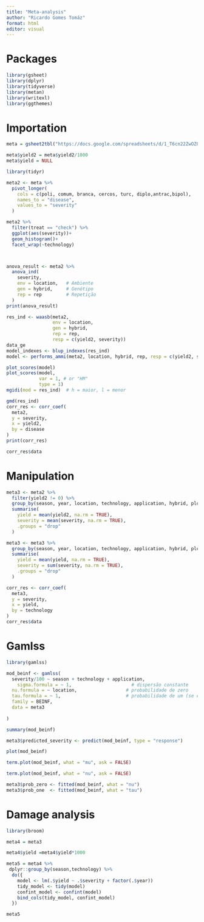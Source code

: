 ```yaml
---
title: "Meta-analysis"
author: "Ricardo Gomes Tomáz"
format: html
editor: visual
---
```


# Packages

```r
library(gsheet)
library(dplyr)
library(tidyverse)
library(metan)
library(writexl)
library(ggthemes)
```

# Importation

```r
meta = gsheet2tbl("https://docs.google.com/spreadsheets/d/1_T6cn22ZwOZQTUGfgOtg4pZ2Hed-OwFelVyHgOrIH8U/edit?usp=sharing")

meta$yield2 = meta$yield2/1000
meta$yield = NULL
```

```r
library(tidyr)

meta2 <- meta %>%
  pivot_longer(
    cols = c(poli, comum, branca, cercos, turc, diplo,antrac,bipol),
    names_to = "disease",
    values_to = "severity"
  )

meta2 %>% 
  filter(treat == "check") %>% 
  ggplot(aes(severity))+
  geom_histogram()+
  facet_wrap(~technology)



anova_result <- meta2 %>%
  anova_ind(
    severity,
    env = location,   # Ambiente
    gen = hybrid,     # Genótipo
    rep = rep         # Repetição
  )
print(anova_result)

res_ind <- waasb(meta2,
                 env = location,
                 gen = hybrid,
                 rep = rep,
                 resp = c(yield2, severity))
data_ge
model_indexes <- blup_indexes(res_ind)
model <- performs_ammi(meta2, location, hybrid, rep, resp = c(yield2, severity))

plot_scores(model)
plot_scores(model,
            var = 1, # or "HM"
            type = 1)
mgidi(mod = res_ind)  # h = maior, l = menor

gmd(res_ind)
corr_res <- corr_coef(
  meta2,
  y = severity,
  x = yield2,
  by = disease
)
print(corr_res)

corr_res$data
```

# Manipulation

```r
meta3 <- meta2 %>% 
  filter(yield2 != 0) %>% 
  group_by(season, year, location, technology, application, hybrid, plot, disease) %>% 
  summarise(
    yield = mean(yield2, na.rm = TRUE),
    severity = mean(severity, na.rm = TRUE),
    .groups = "drop"
  )

meta3 <- meta3 %>%
  group_by(season, year, location, technology, application, hybrid, plot) %>% 
  summarise(
    yield = mean(yield, na.rm = TRUE),
    severity = sum(severity, na.rm = TRUE),
    .groups = "drop"
  )

corr_res <- corr_coef(
  meta3,
  y = severity,
  x = yield,
  by = technology
)
corr_res$data
```

# Gamlss

```r

library(gamlss)

mod_beinf <- gamlss(
  severity/100 ~ season + technology + application,
    sigma.formula = ~ 1,                      # dispersão constante
  nu.formula = ~ location,                  # probabilidade de zero
  tau.formula = ~ 1,                        # probabilidade de um (se existir)
  family = BEINF,
  data = meta3
  
)

summary(mod_beinf)
```

```r
meta3$predicted_severity <- predict(mod_beinf, type = "response")

plot(mod_beinf)
```

```r
term.plot(mod_beinf, what = "mu", ask = FALSE)
```

```r
term.plot(mod_beinf, what = "nu", ask = FALSE)
```

```r
meta3$prob_zero <- fitted(mod_beinf, what = "nu")
meta3$prob_one  <- fitted(mod_beinf, what = "tau")
```

# Damage analysis

```r

library(broom)

meta4 = meta3

meta4$yield =meta4$yield*1000

meta5 = meta4 %>% 
 dplyr::group_by(season,technology) %>%
  do({
    model <- lm(.$yield ~ .$severity + factor(.$year))
    tidy_model <- tidy(model)
    confint_model <- confint(model)
    bind_cols(tidy_model, confint_model)
  })

meta5
```
